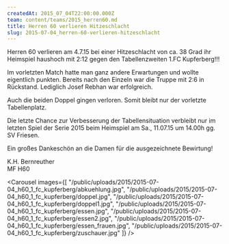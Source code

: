 ```yaml
---
createdAt: 2015_07_04T22:00:00.000Z
team: content/teams/2015_herren60.md
title: Herren 60 verlieren Hitzeschlacht
slug: 2015-07-04_herren-60-verlieren-hitzeschlacht
---
```

Herren 60 verlieren am 4.7.15 bei einer Hitzeschlacht von ca. 38 Grad ihr Heimspiel haushoch mit 2:12 gegen den Tabellenzweiten 1.FC Kupferberg!!!

Im vorletzten Match hatte man ganz andere Erwartungen und wollte eigentlich punkten. Bereits nach den Einzeln war die Truppe mit 2:6 in Rückstand. Lediglich Josef Rebhan war erfolgreich.

Auch die beiden Doppel gingen verloren. Somit bleibt nur der vorletzte Tabellenplatz.

Die letzte Chance zur Verbesserung der Tabellensituation verbleibt nur im letzten Spiel der Serie 2015 beim Heimspiel am Sa., 11.07.15 um 14.00h gg. SV Friesen.

Ein großes Dankeschön an die Damen für die ausgezeichnete Bewirtung!

K.H. Bernreuther  
MF H60

<Carousel images={[
  "/public/uploads/2015/2015-07-04_h60_1_fc_kupferberg/abkuehlung.jpg",
  "/public/uploads/2015/2015-07-04_h60_1_fc_kupferberg/doppel.jpg",
  "/public/uploads/2015/2015-07-04_h60_1_fc_kupferberg/doppel1.jpg",
  "/public/uploads/2015/2015-07-04_h60_1_fc_kupferberg/essen.jpg",
  "/public/uploads/2015/2015-07-04_h60_1_fc_kupferberg/essen2.jpg",
  "/public/uploads/2015/2015-07-04_h60_1_fc_kupferberg/essen_frauen.jpg",
  "/public/uploads/2015/2015-07-04_h60_1_fc_kupferberg/zuschauer.jpg"
]} />
